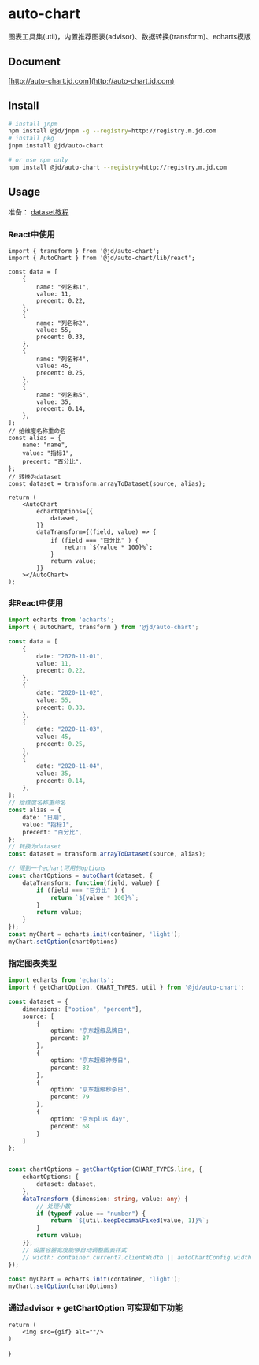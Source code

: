 
<Meta title="welcome" />

# auto-chart
图表工具集(util)，内置推荐图表(advisor)、数据转换(transform)、echarts模版

## Document
[http://auto-chart.jd.com](http://auto-chart.jd.com)

## Install
``` bash
# install jnpm
npm install @jd/jnpm -g --registry=http://registry.m.jd.com
# install pkg
jnpm install @jd/auto-chart

# or use npm only
npm install @jd/auto-chart --registry=http://registry.m.jd.com

```

## Usage

准备： [dataset教程](https://echarts.apache.org/zh/tutorial.html#%E4%BD%BF%E7%94%A8%20dataset%20%E7%AE%A1%E7%90%86%E6%95%B0%E6%8D%AE)



### React中使用
```tsx
import { transform } from '@jd/auto-chart';
import { AutoChart } from '@jd/auto-chart/lib/react';

const data = [
    {
        name: "列名称1",
        value: 11,
        precent: 0.22,
    },
    {
        name: "列名称2",
        value: 55,
        precent: 0.33,
    },
    {
        name: "列名称4",
        value: 45,
        precent: 0.25,
    },
    {
        name: "列名称5",
        value: 35,
        precent: 0.14,
    },
];
// 给维度名称重命名
const alias = {
    name: "name",
    value: "指标1",
    precent: "百分比",
};
// 转换为dataset
const dataset = transform.arrayToDataset(source, alias);

return (
    <AutoChart
        echartOptions={{
            dataset,
        }}
        dataTransform={(field, value) => {
            if (field === "百分比" ) {
                return `${value * 100}%`;
            }
            return value;
        }}
    ></AutoChart>
);
```

### 非React中使用

```ts
import echarts from 'echarts';
import { autoChart, transform } from '@jd/auto-chart';

const data = [
    {
        date: "2020-11-01",
        value: 11,
        precent: 0.22,
    },
    {
        date: "2020-11-02",
        value: 55,
        precent: 0.33,
    },
    {
        date: "2020-11-03",
        value: 45,
        precent: 0.25,
    },
    {
        date: "2020-11-04",
        value: 35,
        precent: 0.14,
    },
];
// 给维度名称重命名
const alias = {
    date: "日期",
    value: "指标1",
    precent: "百分比",
};
// 转换为dataset
const dataset = transform.arrayToDataset(source, alias);

// 得到一个echart可用的options
const chartOptions = autoChart(dataset, {
    dataTransform: function(field, value) {
        if (field === "百分比" ) {
            return `${value * 100}%`;
        }
        return value;
    }
});
const myChart = echarts.init(container, 'light');
myChart.setOption(chartOptions)
```


### 指定图表类型
```ts
import echarts from 'echarts';
import { getChartOption, CHART_TYPES, util } from '@jd/auto-chart';

const dataset = {
    dimensions: ["option", "percent"],
    source: [
        {
            option: "京东超级品牌日",
            percent: 87
        },
        {
            option: "京东超级神券日",
            percent: 82
        },
        {
            option: "京东超级秒杀日",
            percent: 79
        },
        {
            option: "京东plus day",
            percent: 68
        }
    ]
};


const chartOptions = getChartOption(CHART_TYPES.line, {
    echartOptions: {
        dataset: dataset,
    },
    dataTransform (dimension: string, value: any) {
        // 处理小数
        if (typeof value == "number") {
            return `${util.keepDecimalFixed(value, 1)}%`;
        }
        return value;
    }},
    // 设置容器宽度能够自动调整图表样式
    // width: container.current?.clientWidth || autoChartConfig.width
});

const myChart = echarts.init(container, 'light');
myChart.setOption(chartOptions)
```

### 通过advisor + getChartOption 可实现如下功能

    return (
        <img src={gif} alt=""/>
    )
}

<Preview>
    <Template />
</Preview>

